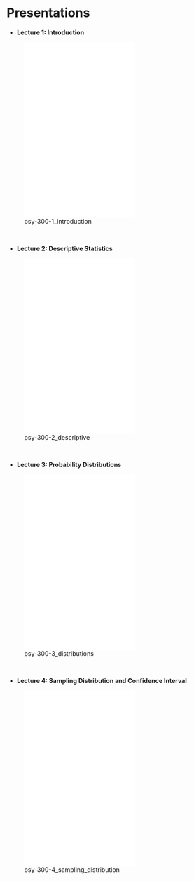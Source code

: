 # Presentations

-   **Lecture 1: Introduction**

![psy-300-1_introduction](presentations/psy-300-1_introduction.pdf){width="60%" height="400"}

     

-   **Lecture 2: Descriptive Statistics**

![psy-300-2_descriptive](presentations/psy-300-2_descriptive.pdf){width="60%" height="400"}

     

-   **Lecture 3: Probability Distributions**

![psy-300-3_distributions](presentations/psy-300-3_distributions.pdf){width="60%" height="400"}



     

-   **Lecture 4: Sampling Distribution and Confidence Interval**

![psy-300-4_sampling_distribution](presentations/psy-300-4_sampling_distribution.pdf){width="60%" height="400"}





